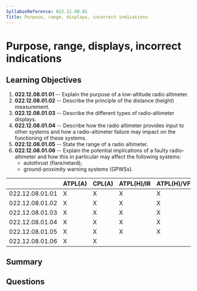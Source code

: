 ```yaml
---
SyllabusReference: 022.12.08.01
Title: Purpose, range, displays, incorrect indications
---
```


# Purpose, range, displays, incorrect indications

## Learning Objectives

1. **022.12.08.01.01** -- Explain the purpose of a low-altitude radio altimeter.
2. **022.12.08.01.02** -- Describe the principle of the distance (height)
   measurement.
3. **022.12.08.01.03** -- Describe the different types of radio-altimeter
   displays.
4. **022.12.08.01.04** -- Describe how the radio altimeter provides input to
   other systems and how a radio-altimeter failure may impact on the functioning
   of these systems.
5. **022.12.08.01.05** -- State the range of a radio altimeter.
6. **022.12.08.01.06** -- Explain the potential implications of a faulty
   radio-altimeter and how this in particular may affect the following systems:
   - autothrust (flare/retard);
   - ground-proximity warning systems (GPWSs).

|                 | ATPL(A) | CPL(A) | ATPL(H)/IR | ATPL(H)/VFR | CPL(H) | IR  | CBIR(A) |
| --------------- | ------- | ------ | ---------- | ----------- | ------ | --- | ------- |
| 022.12.08.01.01 | X       | X      | X          | X           | X      | X   |         |
| 022.12.08.01.02 | X       | X      | X          | X           | X      | X   |         |
| 022.12.08.01.03 | X       | X      | X          | X           | X      | X   |         |
| 022.12.08.01.04 | X       | X      | X          | X           | X      | X   |         |
| 022.12.08.01.05 | X       | X      | X          | X           | X      | X   |         |
| 022.12.08.01.06 | X       | X      |            |             |        | X   |         |

## Summary

## Questions
